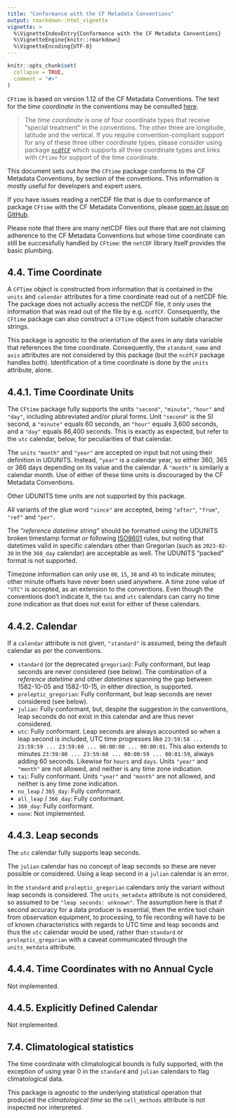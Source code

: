 ```yaml
---
title: "Conformance with the CF Metadata Conventions"
output: rmarkdown::html_vignette
vignette: >
  %\VignetteIndexEntry{Conformance with the CF Metadata Conventions}
  %\VignetteEngine{knitr::rmarkdown}
  %\VignetteEncoding{UTF-8}
---
```


```r
knitr::opts_chunk$set(
  collapse = TRUE,
  comment = "#>"
)
```

`CFtime` is based on version 1.12 of the CF Metadata Conventions. The text for
the *time coordinate* in the conventions may be consulted [here](https://cfconventions.org/Data/cf-conventions/cf-conventions-1.12/cf-conventions.html#time-coordinate).

> The *time coordinate* is one of four coordinate types that receive "special
treatment" in the conventions. The other three are longitude, latitude and the
vertical. If you require convention-compliant support for any of these three
other coordinate types, please consider using package [`ncdfCF`](https://cran.r-project.org/package=ncdfCF) 
which supports all three coordinate types and links with `CFtime` for support of 
the time coordinate.

This document sets out how the `CFtime` package conforms to the CF Metadata
Conventions, by section of the conventions. This information is mostly useful
for developers and expert users.

If you have issues reading a netCDF file that is due to conformance of package
`CFtime` with the CF Metadata Conventions, please [open an issue on GitHub](https://github.com/pvanlaake/CFtime/issues).

Please note that there are many netCDF files out there that are not claiming 
adherence to the CF Metadata Conventions but whose time coordinate can still be 
successfully handled by `CFtime`: the `netCDF` library itself provides the basic
plumbing.

## 4.4. Time Coordinate

A `CFTime` object is constructed from information that is contained in the 
`units` and `calendar` attributes for a time coordinate read out of a netCDF 
file. The package does not actually access the netCDF file, it only uses the
information that was read out of the file by e.g. `ncdfCF`. Consequently, the
`CFtime` package can also construct a `CFTime` object from suitable character
strings.

This package is agnostic to the orientation of the axes in any data variable
that references the time coordinate. Consequently, the `standard_name` and 
`axis` attributes are not considered by this package (but the `ncdfCF` package
handles both). Identification of a time coordinate is done by the `units`
attribute, alone.

## 4.4.1. Time Coordinate Units

The `CFtime` package fully supports the units `"second"`, `"minute"`, `"hour"` 
and `"day"`, including abbreviated and/or plural forms. Unit `"second"` is the
SI second, a `"minute"` equals 60 seconds, an `"hour"` equals 3,600 seconds,
and a `"day"` equals 86,400 seconds. This is exactly as expected, but refer to
the `utc` calendar, below, for peculiarities of that calendar.

The `units` `"month"` and `"year"` are accepted on input but not using their
definition in UDUNITS. Instead, `"year"` is a calendar year, so either 360, 365 
or 366 days depending on its value and the calendar. A `"month"` is similarly a
calendar month. Use of either of these time units is discouraged by the CF
Metadata Conventions.

Other UDUNITS time units are not supported by this package.

All variants of the glue word `"since"` are accepted, being `"after"`, `"from"`,
`"ref"` and `"per"`.

The *"reference datetime string"* should be formatted using the UDUNITS broken
timestamp format or following [ISO8601](https://en.wikipedia.org/wiki/ISO_8601)
rules, but noting that datetimes valid in specific calendars other than
Gregorian (such as `2023-02-30` in the `360_day` calendar) are acceptable as
well. The UDUNITS "packed" format is not supported.

Timezone information can only use `00`, `15`, `30` and `45` to indicate minutes;
other minute offsets have never been used anywhere. A time zone value of `"UTC"`
is accepted, as an extension to the conventions. Even though the conventions 
don't indicate it, the `tai` and `utc` calendars can carry no time zone 
indication as that does not exist for either of these calendars.

## 4.4.2. Calendar

If a `calendar` attribute is not given, `"standard"` is assumed, being the
default calendar as per the conventions.

* `standard` (or the deprecated `gregorian`): Fully conformant, but leap seconds
are never considered (see below). The combination of a *reference datetime* and
other *datetimes* spanning the gap between 1582-10-05 and 1582-10-15, in either 
direction, is supported.
* `proleptic_gregorian`: Fully conformant, but leap seconds are never considered
(see below).
* `julian`: Fully conformant, but, despite the suggestion in the conventions,
leap seconds do not exist in this calendar and are thus never considered.
* `utc`: Fully conformant. Leap seconds are always accounted so when a leap 
second is included, UTC time progresses like 
`23:59:58 ... 23:59:59 ... 23:59:60 ... 00:00:00 ... 00:00:01`.
This also extends to minutes `23:59:00 ... 23:59:60 ... 00:00:59 ... 00:01:59`, 
always adding 60 seconds. Likewise for `hours` and `days`. Units `"year"` and 
`"month"` are not allowed, and neither is any time zone indication.
* `tai`: Fully conformant. Units `"year"` and `"month"` are not allowed, and 
neither is any time zone indication.
* `no_leap` / `365_day`: Fully conformant.
* `all_leap` / `366_day`: Fully conformant.
* `360_day`: Fully conformant.
* `none`: Not implemented.

## 4.4.3. Leap seconds

The `utc` calendar fully supports leap seconds.

The `julian` calendar has no concept of leap seconds so these are never
possible or considered. Using a leap second in a `julian` calendar is an error.

In the `standard` and `proleptic_gregorian` calendars only the variant without
leap seconds is considered. The `units_metadata` attribute is not considered, so
assumed to be `"leap seconds: unknown"`. The assumption here is that if second
accuracy for a data producer is essential, then the entire tool chain from
observation equipment, to processing, to file recording will have to be of
known characteristics with regards to UTC time and leap seconds and thus the
`utc` calendar would be used, rather than `standard` or `proleptic_gregorian`
with a caveat communicated through the `units_metdata` attribute.

## 4.4.4. Time Coordinates with no Annual Cycle

Not implemented.

## 4.4.5. Explicitly Defined Calendar

Not implemented.

## 7.4. Climatological statistics

The time coordinate with climatological bounds is fully supported, with the
exception of using year 0 in the `standard` and `julian` calendars to flag
climatological data.

This package is agnostic to the underlying statistical operation that produced
the *climatological time* so the `cell_methods` attribute is not inspected nor
interpreted.
